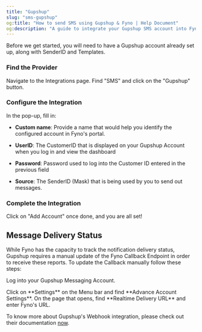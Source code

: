 ```yaml
---
title: "Gupshup"
slug: "sms-gupshup"
og:title: "How to send SMS using Gupshup & Fyno | Help Document"
og:description: "A guide to integrate your Gupshup SMS account into Fyno."
---
```


Before we get started, you will need to have a Gupshup account already set up, along with SenderID and Templates.

<Steps>

### Find the Provider

Navigate to the Integrations page. Find "SMS" and click on the "Gupshup" button.

### Configure the Integration

In the pop-up, fill in:

-   **Custom name**: Provide a name that would help you identify the configured account in Fyno's portal.

-   **UserID**: The CustomerID that is displayed on your Gupshup Account when you log in and view the dashboard

-   **Password**: Password used to log into the Customer ID entered in the previous field

-   **Source**: The SenderID (Mask) that is being used by you to send out messages.

### Complete the Integration

Click on "Add Account" once done, and you are all set!

</Steps>

## Message Delivery Status

While Fyno has the capacity to track the notification delivery status, Gupshup requires a manual update of the Fyno Callback Endpoint in order to receive these reports. To update the Callback manually follow these steps:

<Steps>

<Step>Log into your Gupshup Messaging Account.</Step>

<Step>
    Click on **Settings** on the Menu bar and find **Advance Account Settings**.
</Step>

<Step>
    On the page that opens, find **Realtime Delivery URL** and enter Fyno's URL.
</Step>

</Steps>

To know more about Gupshup's Webhook integration, please check out their documentation [now](real-time-delivery-reports).
